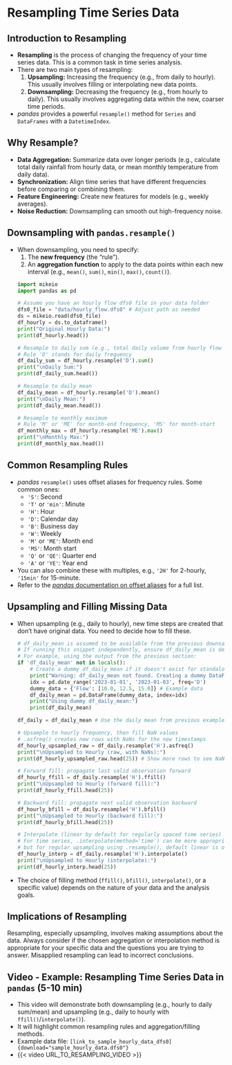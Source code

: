 # Resampling Time Series Data

## Introduction to Resampling
- **Resampling** is the process of changing the frequency of your time series data. This is a common task in time series analysis.
- There are two main types of resampling:
    1.  **Upsampling:** Increasing the frequency (e.g., from daily to hourly). This usually involves filling or interpolating new data points.
    2.  **Downsampling:** Decreasing the frequency (e.g., from hourly to daily). This usually involves aggregating data within the new, coarser time periods.
- *pandas* provides a powerful `resample()` method for `Series` and `DataFrames` with a `DatetimeIndex`.

## Why Resample?
- **Data Aggregation:** Summarize data over longer periods (e.g., calculate total daily rainfall from hourly data, or mean monthly temperature from daily data).
- **Synchronization:** Align time series that have different frequencies before comparing or combining them.
- **Feature Engineering:** Create new features for models (e.g., weekly averages).
- **Noise Reduction:** Downsampling can smooth out high-frequency noise.

## Downsampling with `pandas.resample()`
- When downsampling, you need to specify:
    1.  The **new frequency** (the "rule").
    2.  An **aggregation function** to apply to the data points within each new interval (e.g., `mean()`, `sum()`, `min()`, `max()`, `count()`).
  ```python
  import mikeio
  import pandas as pd

  # Assume you have an hourly flow dfs0 file in your data folder
  dfs0_file = "data/hourly_flow.dfs0" # Adjust path as needed
  ds = mikeio.read(dfs0_file)
  df_hourly = ds.to_dataframe()
  print("Original Hourly Data:")
  print(df_hourly.head())

  # Resample to daily sum (e.g., total daily volume from hourly flow rates)
  # Rule 'D' stands for daily frequency
  df_daily_sum = df_hourly.resample('D').sum()
  print("\nDaily Sum:")
  print(df_daily_sum.head())

  # Resample to daily mean
  df_daily_mean = df_hourly.resample('D').mean()
  print("\nDaily Mean:")
  print(df_daily_mean.head())

  # Resample to monthly maximum
  # Rule 'M' or 'ME' for month-end frequency, 'MS' for month-start
  df_monthly_max = df_hourly.resample('ME').max()
  print("\nMonthly Max:")
  print(df_monthly_max.head())
  ```

## Common Resampling Rules
- *pandas* `resample()` uses offset aliases for frequency rules. Some common ones:
    - `'S'`: Second
    - `'T'` or `'min'`: Minute
    - `'H'`: Hour
    - `'D'`: Calendar day
    - `'B'`: Business day
    - `'W'`: Weekly
    - `'M'` or `'ME'`: Month end
    - `'MS'`: Month start
    - `'Q'` or `'QE'`: Quarter end
    - `'A'` or `'YE'`: Year end
- You can also combine these with multiples, e.g., `'2H'` for 2-hourly, `'15min'` for 15-minute.
- Refer to the [*pandas* documentation on offset aliases](https://pandas.pydata.org/pandas-docs/stable/user_guide/timeseries.html#offset-aliases) for a full list.

## Upsampling and Filling Missing Data
- When upsampling (e.g., daily to hourly), new time steps are created that don't have original data. You need to decide how to fill these.
  ```python
  # df_daily_mean is assumed to be available from the previous downsampling example.
  # If running this snippet independently, ensure df_daily_mean is defined.
  # For example, using the output from the previous section:
  if 'df_daily_mean' not in locals():
      # Create a dummy df_daily_mean if it doesn't exist for standalone execution
      print("Warning: df_daily_mean not found. Creating a dummy DataFrame for upsampling example.")
      idx = pd.date_range('2023-01-01', '2023-01-03', freq='D')
      dummy_data = {'Flow': [10.0, 12.5, 15.0]} # Example data
      df_daily_mean = pd.DataFrame(dummy_data, index=idx)
      print("Using dummy df_daily_mean:")
      print(df_daily_mean)

  df_daily = df_daily_mean # Use the daily mean from previous example

  # Upsample to hourly frequency, then fill NaN values
  # .asfreq() creates new rows with NaNs for the new timestamps
  df_hourly_upsampled_raw = df_daily.resample('H').asfreq()
  print("\nUpsampled to Hourly (raw, with NaNs):")
  print(df_hourly_upsampled_raw.head(25)) # Show more rows to see NaNs

  # Forward fill: propagate last valid observation forward
  df_hourly_ffill = df_daily.resample('H').ffill()
  print("\nUpsampled to Hourly (forward fill):")
  print(df_hourly_ffill.head(25))

  # Backward fill: propagate next valid observation backward
  df_hourly_bfill = df_daily.resample('H').bfill()
  print("\nUpsampled to Hourly (backward fill):")
  print(df_hourly_bfill.head(25))

  # Interpolate (linear by default for regularly spaced time series)
  # For time series, .interpolate(method='time') can be more appropriate if original index is irregular,
  # but for regular upsampling using .resample(), default linear is often sufficient.
  df_hourly_interp = df_daily.resample('H').interpolate()
  print("\nUpsampled to Hourly (interpolate):")
  print(df_hourly_interp.head(25))
  ```
- The choice of filling method (`ffill()`, `bfill()`, `interpolate()`, or a specific value) depends on the nature of your data and the analysis goals.

::: {.callout-caution}
## Implications of Resampling
Resampling, especially upsampling, involves making assumptions about the data. Always consider if the chosen aggregation or interpolation method is appropriate for your specific data and the questions you are trying to answer. Misapplied resampling can lead to incorrect conclusions.
:::

## Video - Example: Resampling Time Series Data in `pandas` (5-10 min)
- This video will demonstrate both downsampling (e.g., hourly to daily sum/mean) and upsampling (e.g., daily to hourly with `ffill()`/`interpolate()`).
- It will highlight common resampling rules and aggregation/filling methods.
- Example data file: `[link_to_sample_hourly_data_dfs0]{download="sample_hourly_data.dfs0"}`
- {{< video URL_TO_RESAMPLING_VIDEO >}}